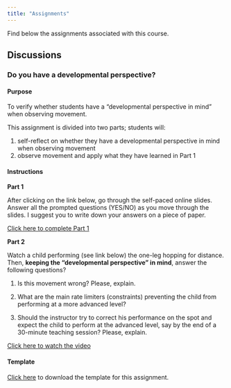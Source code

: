 ```yaml
---
title: "Assignments"
---
```


Find below the assignments associated with this course.

## Discussions

### Do you have a developmental perspective?

#### Purpose 

To verify whether students have a "developmental perspective in mind" when observing movement.

This assignment is divided into two parts; students will:

1.   self-reflect on whether they have a developmental perspective in mind when observing movement
2.  observe movement and apply what they have learned in Part 1

#### Instructions

**Part 1**

After clicking on the link below, go through the self-paced online slides. Answer all the prompted questions (YES/NO) as you move through the slides. I suggest you to write down your answers on a piece of paper.

[Click here to complete Part 1](devpers.qmd)

**Part 2**

Watch a child performing (see link below) the one-leg hopping for distance. Then, **keeping the "developmental perspective" in mind**, answer the following questions?

1.  Is this movement wrong? Please, explain.

2.  What are the main rate limiters (constraints) preventing the child from performing at a more advanced level?

3.  Should the instructor try to correct his performance on the spot and expect the child to perform at the advanced level, say by the end of a 30-minute teaching session? Please, explain.

[Click here to watch the video](https://mycsunemail-my.sharepoint.com/:v:/g/personal/ovande_furtado_csun_edu/EfZ59wl8wcRMtUhGu31--i8BbucPgh7KCKcKZpVT_YWE9Q?e=QEnbOY)

#### Template

[Click here](devpers-temp.qmd) to download the template for this assignment.
